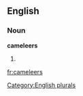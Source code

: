 ==English==

===Noun===
'''cameleers'''

# {{plural of|[[cameleer]]}}

[[Category:English plurals]]

[[fr:cameleers]]